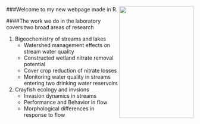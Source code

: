 <br>    

###Welcome to my new webpage made in R. <img align="right" img src="images/perry.jpg" height="300px" width="200px" />
     
####The work we do in the laboratory covers two broad areas of research

1. Bigeochemistry of streams and lakes    
    - Watershed management effects on stream water quality    
    - Constructed wetland nitrate removal potential    
    - Cover crop reduction of nitrate losses    
    - Monitoring water quality in streams entering two drinking water reservoirs    
      
2. Crayfish ecology and invsions    
    - Invasion dynamics in streams
    - Performance and Behavior in flow
    - Morphological differences in response to flow


